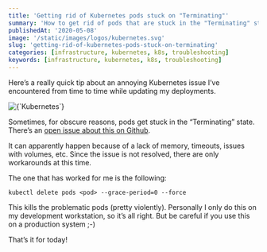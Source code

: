 ```yaml
---
title: 'Getting rid of Kubernetes pods stuck on "Terminating"'
summary: 'How to get rid of pods that are stuck in the "Terminating" state'
publishedAt: '2020-05-08'
image: '/static/images/logos/kubernetes.svg'
slug: 'getting-rid-of-kubernetes-pods-stuck-on-terminating'
categories: [infrastructure, kubernetes, k8s, troubleshooting]
keywords: [infrastructure, kubernetes, k8s, troubleshooting]
---
```


Here’s a really quick tip about an annoying Kubernetes issue I’ve encountered from time to time while updating my deployments.

<BlogPostCenteredContent>
  <Image
    alt={`Kubernetes`}
    src={`/static/images/logos/kubernetes.svg`}
    width={450}
    height={250}
    priority
  />
</BlogPostCenteredContent>

Sometimes, for obscure reasons, pods get stuck in the “Terminating” state. There’s an [open issue about this on Github](https://github.com/kubernetes/kubernetes/issues/51835).

It can apparently happen because of a lack of memory, timeouts, issues with volumes, etc. Since the issue is not resolved, there are only workarounds at this time.

The one that has worked for me is the following:

```
kubectl delete pods <pod> --grace-period=0 --force
```

This kills the problematic pods (pretty violently). Personally I only do this on my development workstation, so it’s all right. But be careful if you use this on a production system ;-)

That’s it for today!

<BlogPostSignature />
